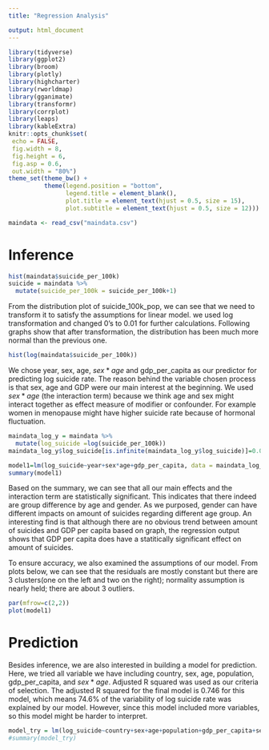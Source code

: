 ```yaml
---
title: "Regression Analysis"

output: html_document
---
```


```r
library(tidyverse)
library(ggplot2)
library(broom)
library(plotly)
library(highcharter)
library(rworldmap)
library(gganimate)
library(transformr)
library(corrplot)
library(leaps)
library(kableExtra)
knitr::opts_chunk$set(
 echo = FALSE,
 fig.width = 8, 
 fig.height = 6,
 fig.asp = 0.6,
 out.width = "80%")
theme_set(theme_bw() + 
          theme(legend.position = "bottom",
                legend.title = element_blank(),
                plot.title = element_text(hjust = 0.5, size = 15),
                plot.subtitle = element_text(hjust = 0.5, size = 12)))

maindata <- read_csv("maindata.csv")
```


# Inference

```r
hist(maindata$suicide_per_100k)
suicide = maindata %>% 
  mutate(suicide_per_100k = suicide_per_100k+1)
```


From the distribution plot of suicide_100k_pop, we can see that we need to transform it to satisfy the assumptions for linear model. we used log transformation and changed 0's to 0.01 for further calculations. Following graphs show that after transformation, the distribution has been much more normal than the previous one.

```r
hist(log(maindata$suicide_per_100k))
```


We chose year, sex, age, $sex*age$ and gdp_per_capita as our predictor for predicting log suicide rate. The reason behind the variable chosen process is that sex, age and GDP were our main interest at the beginning. We used $sex*age$ (the interaction term) because we think age and sex might interact together as effect measure of modifier or confounder. For example women in menopause might have higher suicide rate because of hormonal fluctuation. 

```r
maindata_log_y = maindata %>% 
  mutate(log_suicide =log(suicide_per_100k))
maindata_log_y$log_suicide[is.infinite(maindata_log_y$log_suicide)]=0.01

model1=lm(log_suicide~year+sex*age+gdp_per_capita, data = maindata_log_y)
summary(model1)
```


Based on the summary, we can see that all our main effects and the interaction term are statistically significant. This indicates that there indeed are group difference by age and gender. As we purposed, gender can have different impacts on amount of suicides regarding different age group. An interesting find is that although there are no obvious trend between amount of suicides and GDP per capita based on graph, the regression output shows that GDP per capita does have a statitically significant effect on amount of suicides.

To ensure accuracy, we also examined the assumptions of our model. From plots below, we can see that the residuals are mostly constant but there are 3 clusters(one on the left and two on the right); normality assumption is nearly held; there are about 3 outliers.

```r
par(mfrow=c(2,2))
plot(model1)
```


# Prediction

Besides inference, we are also interested in building a model for prediction. Here, we tried all variable we have including country, sex, age, population, gdp_per_capita, and $sex*age$. Adjusted R squared was used as our criteria of selection. The adjusted R squared for the final model is 0.746 for this model, which means 74.6% of the variability of log suicide rate was explained by our model. However, since this model included more variables, so this model might be harder to interpret.

```r
model_try = lm(log_suicide~country+sex+age+population+gdp_per_capita+sex*age, data = maindata_log_y)
#summary(model_try)
```